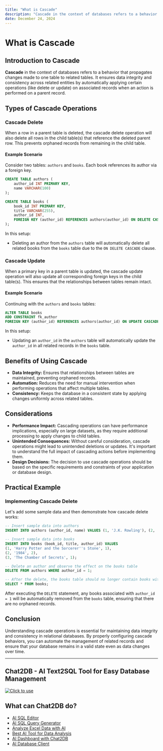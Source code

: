 ```yaml
---
title: "What is Cascade"
description: "Cascade in the context of databases refers to a behavior that propagates changes made to one table to related tables."
date: December 24, 2024
---
```


# What is Cascade

## Introduction to Cascade

**Cascade** in the context of databases refers to a behavior that propagates changes made to one table to related tables. It ensures data integrity and consistency across related entities by automatically applying certain operations (like delete or update) on associated records when an action is performed on a parent record.

## Types of Cascade Operations

### Cascade Delete

When a row in a parent table is deleted, the cascade delete operation will also delete all rows in the child table(s) that reference the deleted parent row. This prevents orphaned records from remaining in the child table.

#### Example Scenario

Consider two tables: `authors` and `books`. Each book references its author via a foreign key.

```sql
CREATE TABLE authors (
    author_id INT PRIMARY KEY,
    name VARCHAR(100)
);

CREATE TABLE books (
    book_id INT PRIMARY KEY,
    title VARCHAR(255),
    author_id INT,
    FOREIGN KEY (author_id) REFERENCES authors(author_id) ON DELETE CASCADE
);
```

In this setup:
- Deleting an author from the `authors` table will automatically delete all related books from the `books` table due to the `ON DELETE CASCADE` clause.

### Cascade Update

When a primary key in a parent table is updated, the cascade update operation will also update all corresponding foreign keys in the child table(s). This ensures that the relationships between tables remain intact.

#### Example Scenario

Continuing with the `authors` and `books` tables:

```sql
ALTER TABLE books
ADD CONSTRAINT fk_author
FOREIGN KEY (author_id) REFERENCES authors(author_id) ON UPDATE CASCADE;
```

In this setup:
- Updating an `author_id` in the `authors` table will automatically update the `author_id` in all related records in the `books` table.

## Benefits of Using Cascade

- **Data Integrity:** Ensures that relationships between tables are maintained, preventing orphaned records.
- **Automation:** Reduces the need for manual intervention when performing operations that affect multiple tables.
- **Consistency:** Keeps the database in a consistent state by applying changes uniformly across related tables.

## Considerations

- **Performance Impact:** Cascading operations can have performance implications, especially on large datasets, as they require additional processing to apply changes to child tables.
- **Unintended Consequences:** Without careful consideration, cascade operations might lead to unintended deletions or updates. It's important to understand the full impact of cascading actions before implementing them.
- **Design Decisions:** The decision to use cascade operations should be based on the specific requirements and constraints of your application or database design.

## Practical Example

### Implementing Cascade Delete

Let's add some sample data and then demonstrate how cascade delete works:

```sql
-- Insert sample data into authors
INSERT INTO authors (author_id, name) VALUES (1, 'J.K. Rowling'), (2, 'George Orwell');

-- Insert sample data into books
INSERT INTO books (book_id, title, author_id) VALUES 
(1, 'Harry Potter and the Sorcerer''s Stone', 1),
(2, '1984', 2),
(3, 'The Chamber of Secrets', 1);

-- Delete an author and observe the effect on the books table
DELETE FROM authors WHERE author_id = 1;

-- After the delete, the books table should no longer contain books with author_id = 1
SELECT * FROM books;
```

After executing the `DELETE` statement, any books associated with `author_id = 1` will be automatically removed from the `books` table, ensuring that there are no orphaned records.

## Conclusion

Understanding cascade operations is essential for maintaining data integrity and consistency in relational databases. By properly configuring cascade behaviors, you can automate the management of related records and ensure that your database remains in a valid state even as data changes over time.

---

## Chat2DB - AI Text2SQL Tool for Easy Database Management

[![Click to use](/image/blog/chat2db.png)](https://app.chat2db.ai/)

## What can Chat2DB do?

- [AI SQL Editor](https://chat2db.ai/feature/AI%20SQL%20Editor)
- [AI SQL Query Generator](https://chat2db.ai/feature/AI%20SQL%20Query%20Generator)
- [Analyze Excel Data with AI](https://chat2db.ai/feature/Analyze%20Excel%20Data%20with%20AI)
- [Best AI Tool for Data Analysis](https://chat2db.ai/feature/Best%20AI%20Tool%20for%20Data%20Analysis)
- [AI Dashboard with Chat2DB](https://chat2db.ai/feature/AI%20Dashboard%20with%20Chat2DB)
- [AI Database Client](https://chat2db.ai/feature/AI%20Database%20Client)
